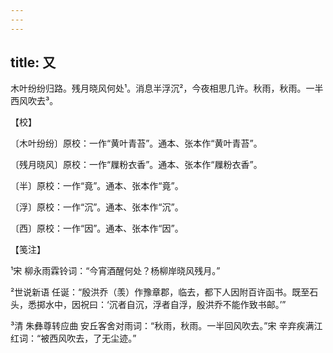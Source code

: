 ```yaml
---
---
---
```

title: 又
---







木叶纷纷归路。残月晓风何处¹。消息半浮沉²，今夜相思几许。秋雨，秋雨。一半西风吹去³。





【校】


〔木叶纷纷〕原校：一作“黄叶青苔”。通本、张本作“黄叶青苔”。

〔残月晓风〕原校：一作“屧粉衣香”。通本、张本作“屧粉衣香”。

〔半〕原校：一作“竟”。通本、张本作“竟”。

〔浮〕原校：一作“沉”。通本、张本作“沉”。

〔西〕原校：一作“因”。通本、张本作“因”。





【笺注】


¹宋 柳永雨霖铃词：“今宵酒醒何处？杨柳岸晓风残月。”

²世说新语 任诞：“殷洪乔（羡）作豫章郡，临去，都下人因附百许函书。既至石头，悉掷水中，因祝曰：‘沉者自沉，浮者自浮，殷洪乔不能作致书邮。’”

³清 朱彝尊转应曲 安丘客舍对雨词：“秋雨，秋雨。一半回风吹去。”宋 辛弃疾满江红词：“被西风吹去，了无尘迹。”